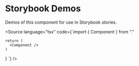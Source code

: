 
# Storybook Demos

<Meta title="Documentation/Components Folder/Files/demo.tsx" />

Demos of this component for use in Storybook stories.

<Source language="tsx" code={`import { Component } from "."
   
    return (
      <Component />
    )
  }
  `} />
